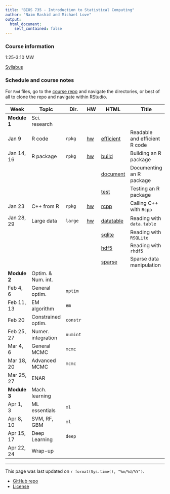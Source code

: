 ```yaml
---
title: "BIOS 735 - Introduction to Statistical Computing"
author: "Naim Rashid and Michael Love"
output: 
  html_document:
    self_contained: false
---
```


### Course information

1:25-3:10 MW

[Syllabus](syllabus.html)

### Schedule and course notes

For `Rmd` files, go to the
[course repo](https://github.com/biodatascience/statcomp_src) and navigate the
directories, or best of all to clone the repo and navigate within RStudio. 

| Week | Topic | Dir. | HW | HTML | Title |
|------|-------|------|----|------|-------|
| **Module 1**   | Sci. research | | | | |
| Jan 9      | R code | `rpkg` | [hw](#) | [efficient](#) | Readable and efficient R code |
| Jan 14, 16 | R package | `rpkg` | [hw](#) | [build](#) | Building an R package |
| | | | | [document](#) | Documenting an R package |
| | | | | [test](#) | Testing an R package |
| Jan 23     | C++ from R | `rpkg` | [hw](#) | [rcpp](#) | Calling C++ with `Rcpp` |
| Jan 28, 29 | Large data | `large` | [hw](#) | [datatable](#) | Reading with `data.table` |
| | | | | [sqlite](#) | Reading with `RSQLite` |
| | | | | [hdf5](#) | Reading with `rhdf5` |
| | | | | [sparse](#) | Sparse data manipulation |
| **Module 2**   | Optim. & Num. int. | | | | |
| Feb 4, 6   | General optim. | `optim` | | | |
| Feb 11, 13 | EM algorithm | `em` | | | |
| Feb 20     | Constrained optim. | `constr` | | | |
| Feb 25, 27 | Numer. integration | `numint` | | | |
| Mar 4, 6   | General MCMC | `mcmc` | | | |
| Mar 18, 20 | Advanced MCMC | `mcmc` | | | |
| Mar 25, 27 | ENAR | | | | |
| **Module 3** | Mach. learning | | | | |
| Apr 1, 3   | ML essentials | `ml` | | | |
| Apr 8, 10  | SVM, RF, GBM | `ml` | | | |
| Apr 15, 17 | Deep Learning | `deep` | | | |
| Apr 22, 24 | Wrap-up | | | | |

---

This page was last updated on `r format(Sys.time(), "%m/%d/%Y")`. 

* [GitHub repo](https://github.com/biodatascience/statcomp_src)
* [License](https://github.com/biodatascience/statcomp_src/blob/master/LICENSE)
